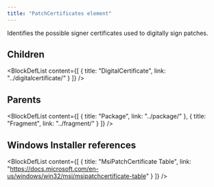```yaml
---
title: "PatchCertificates element"
---
```



Identifies the possible signer certificates used to digitally sign patches.

## Children

<BlockDefList content={[
    {
      title: "DigitalCertificate",
      link: "../digitalcertificate/"
    }
  ]}
/>

## Parents

<BlockDefList content={[
    {
      title: "Package",
      link: "../package/"
    },
    {
      title: "Fragment",
      link: "../fragment/"
    }
  ]}
/>

## Windows Installer references

<BlockDefList content={[
    {
      title: "MsiPatchCertificate Table",
      link: "https://docs.microsoft.com/en-us/windows/win32/msi/msipatchcertificate-table"
    }
  ]}
/>
